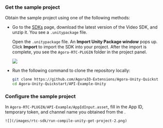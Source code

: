 <PlatformWrapper platform="unity">

### Get the sample project

Obtain the sample project using one of the following methods:

- Go to the [SDKs](/sdks) page, download the latest version of the Video SDK, and unzip it. You see a `.unitypackage` file.

    Open the `.unitypackage` file. An **Import Unity Package window** pops up. Click **Import** to import the SDK into your project. After the import is complete, you see the `Agora-RTC-PLUGIN` folder in the project panel.

    ![](/images/rtc-sdk/run-compile-unity-get-project.png)

- Run the following command to clone the repository locally:

    ```bash
    git clone https://github.com/AgoraIO-Extensions/Agora-Unity-Quickstart.git
    cd Agora-Unity-Quickstart/API-Example-Unity
    ```

### Configure the sample project

In `Agora-RTC-PLUGIN/API-Example/AppIdInput.asset`, fill in the App ID, temporary token, and channel name you obtained from the <Vg k="CONSOLE" />.

    ![](/images/rtc-sdk/run-compile-unity-get-project-2.png)

</PlatformWrapper>